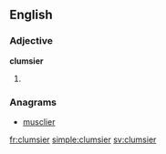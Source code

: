 ==English==

===Adjective===
'''clumsier'''

# {{comparative of|clumsy}}

===Anagrams===
* [[musclier#English|musclier]]

[[fr:clumsier]]
[[simple:clumsier]]
[[sv:clumsier]]